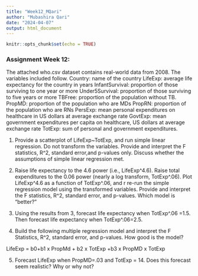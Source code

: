 ```yaml
---
title: "Week12_MQari"
author: "Mubashira Qari"
date: "2024-04-07"
output: html_document
---
```


```r
knitr::opts_chunk$set(echo = TRUE)
```

### Assignment Week 12:

The attached who.csv dataset contains real-world data from 2008. The variables included follow.
Country: name of the country
LifeExp: average life expectancy for the country in years
InfantSurvival: proportion of those surviving to one year or more
Under5Survival: proportion of those surviving to five years or more
TBFree: proportion of the population without TB.
PropMD: proportion of the population who are MDs
PropRN: proportion of the population who are RNs
PersExp: mean personal expenditures on healthcare in US dollars at average exchange rate
GovtExp: mean government expenditures per capita on healthcare, US dollars at average exchange rate
TotExp: sum of personal and government expenditures.

1. Provide a scatterplot of LifeExp~TotExp, and run simple linear regression. Do not transform the
variables. Provide and interpret the F statistics, R^2, standard error,and p-values only. Discuss
whether the assumptions of simple linear regression met.

2. Raise life expectancy to the 4.6 power (i.e., LifeExp^4.6). Raise total expenditures to the 0.06
power (nearly a log transform, TotExp^.06). Plot LifeExp^4.6 as a function of TotExp^.06, and r
re-run the simple regression model using the transformed variables. Provide and interpret the F
statistics, R^2, standard error, and p-values. Which model is "better?"

3. Using the results from 3, forecast life expectancy when TotExp^.06 =1.5. Then forecast life
expectancy when TotExp^.06=2.5.

4. Build the following multiple regression model and interpret the F Statistics, R^2, standard error,
and p-values. How good is the model?

LifeExp = b0+b1 x PropMd + b2 x TotExp +b3 x PropMD x TotExp

5. Forecast LifeExp when PropMD=.03 and TotExp = 14. Does this forecast seem realistic? Why
or why not?



